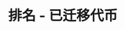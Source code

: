 ---
title: '排名 - 已迁移代币'
openapi: '/cn/api-reference/openapi-cn.json GET /v1/ranking/{chain}/migrated'
---